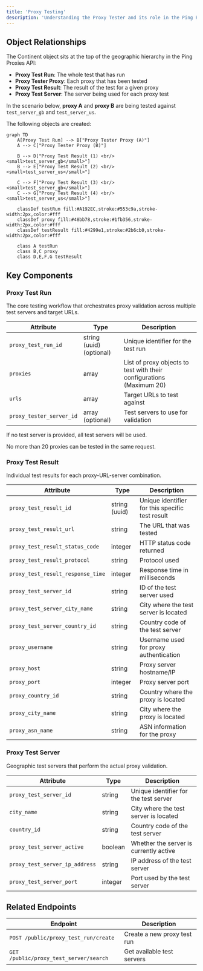 ```yaml
---
title: 'Proxy Testing'
description: 'Understanding the Proxy Tester and its role in the Ping Proxies API'
---
```


## Object Relationships

The Continent object sits at the top of the geographic hierarchy in the Ping Proxies API:

- **Proxy Test Run**: The whole test that has run
- **Proxy Tester Proxy**: Each proxy that has been tested
- **Proxy Test Result**: The result of the test for a given proxy
- **Proxy Test Server**: The server being used for each proxy test

In the scenario below, **proxy A** and **proxy B** are being tested against `test_server_gb` and `test_server_us`.

The following objects are created:

```mermaid
graph TD
    A[Proxy Test Run] --> B["Proxy Tester Proxy (A)"]
    A --> C["Proxy Tester Proxy (B)"]
    
    B --> D["Proxy Test Result (1) <br/><small>test_server_gb</small>"]
    B --> E["Proxy Test Result (2) <br/><small>test_server_us</small>"]
    
    C --> F["Proxy Test Result (3) <br/><small>test_server_gb</small>"]
    C --> G["Proxy Test Result (4) <br/><small>test_server_us</small>"]
    
    classDef testRun fill:#A192EC,stroke:#553c9a,stroke-width:2px,color:#fff
    classDef proxy fill:#48bb78,stroke:#1fb356,stroke-width:2px,color:#fff
    classDef testResult fill:#4299e1,stroke:#2b6cb0,stroke-width:2px,color:#fff
    
    class A testRun
    class B,C proxy
    class D,E,F,G testResult
```

## Key Components

### Proxy Test Run

The core testing workflow that orchestrates proxy validation across multiple test servers and target URLs.

| Attribute | Type | Description |
|-----------|------|-------------|
| `proxy_test_run_id` | string (uuid) (optional) | Unique identifier for the test run |
| `proxies` | array | List of proxy objects to test with their configurations (Maximum 20)|
| `urls` | array | Target URLs to test against |
| `proxy_tester_server_id` | array (optional) | Test servers to use for validation |

If no test server is provided, all test servers will be used.

No more than 20 proxies can be tested in the same request.

### Proxy Test Result

Individual test results for each proxy-URL-server combination.

| Attribute | Type | Description |
|-----------|------|-------------|
| `proxy_test_result_id` | string (uuid) | Unique identifier for this specific test result |
| `proxy_test_result_url` | string | The URL that was tested |
| `proxy_test_result_status_code` | integer | HTTP status code returned |
| `proxy_test_result_protocol` | string | Protocol used |
| `proxy_test_result_response_time` | integer | Response time in milliseconds |
| `proxy_test_server_id` | string | ID of the test server used |
| `proxy_test_server_city_name` | string | City where the test server is located |
| `proxy_test_server_country_id` | string | Country code of the test server |
| `proxy_username` | string | Username used for proxy authentication |
| `proxy_host` | string | Proxy server hostname/IP |
| `proxy_port` | integer | Proxy server port |
| `proxy_country_id` | string | Country where the proxy is located |
| `proxy_city_name` | string | City where the proxy is located |
| `proxy_asn_name` | string | ASN information for the proxy |

### Proxy Test Server

Geographic test servers that perform the actual proxy validation.

| Attribute | Type | Description |
|-----------|------|-------------|
| `proxy_test_server_id` | string | Unique identifier for the test server |
| `city_name` | string | City where the test server is located |
| `country_id` | string | Country code of the test server |
| `proxy_test_server_active` | boolean | Whether the server is currently active |
| `proxy_test_server_ip_address` | string | IP address of the test server |
| `proxy_test_server_port` | integer | Port used by the test server |

## Related Endpoints

| Endpoint | Description |
|----------|-------------|
| `POST /public/proxy_test_run/create` | Create a new proxy test run |
| `GET /public/proxy_test_server/search` | Get available test servers |

